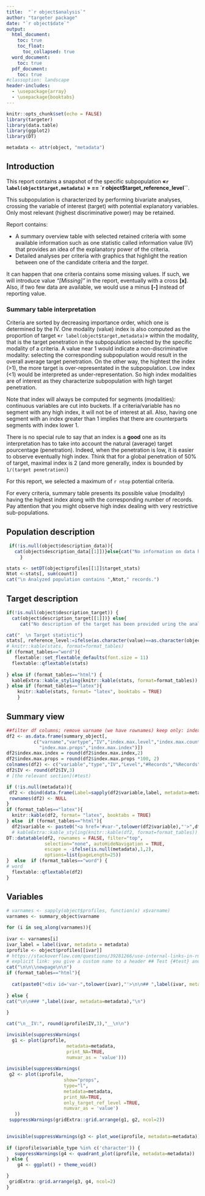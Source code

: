 ```yaml
---
title:  "`r object$analysis`"
author: "targeter package"
date: "`r object$date`"
output:
  html_document:
    toc: true
    toc_float:
      toc_collapsed: true
  word_document:
    toc: true
  pdf_document:
    toc: true
#classoption: landscape
header-includes:
  - \usepackage{array}
  - \usepackage{booktabs}
---
```




```r
knitr::opts_chunk$set(echo = FALSE)
library(targeter)
library(data.table)
library(ggplot2)
library(DT)
```

```r
metadata <- attr(object, "metadata")
```

\newpage

## Introduction

This report contains a snapshot of the specific subpopulation **«`r label(object$target,metadata)` » == `r object$target_reference_level``**. 

This subpopulation is characterized by  performing bivariate analyses, crossing the variable of interest (target) with  potential explanatory variables. Only most relevant (highest discriminative power) may be retained.

Report contains:

*   A summary overview table with selected retained criteria with some available information such as one statistic called information value (IV) that provides an idea of the explanatory power of the criteria.
*   Detailed analyses per criteria with graphics that highlight the reation between one of the candidate criteria and the _target_.

It can happen that one criteria contains some missing values. If such, we will introduce value *"[Missing]"* in the report, eventually with a cross **[x]**. Also, if two few data are available, we would use a minus **[-]** instead of reporting value. 

### Summary table interpretation

Criteria are sorted by decreasing importance order, which one is determined by the IV. 
One modality (value) index is also computed as the proportion of target «`r label(object$target,metadata)`» within the modality, that is the target penetration in the subpopulation selected by the specific modality of a criteria. A value near 1 would indicate a non-discriminative modality: selecting the corresponding subpopulation would result in the overall average target penetration. On the other way, the hightest the index (>1), the more target is over-representated in the subpopulation. Low index (<1) would be interpreted as under-representation. So high index modalities are of interest as they characterize subpopulation with high target penetration.

Note that index will always be computed for segments (modalities): continuous variables are cut into buckets. If a criteria/variable has no segment with any high index, it will not be of interest at all. Also, having one segment with an index  greater than 1 implies that there are counterparts segments with index lower 1.

There is no special rule to say that an index is a __good__ one as its interpretation has to take into account the natural (average) target pourcentage (penetration). Indeed, when the penetration is low, it is easier to observe eventually high index. Think that for a global penetration of 50% of target, maximal index is 2 (and more generally, index is bounded by `1/(target penetration)`)

For this report, we selected a maximum of  `r ntop` potential criteria.

For every criteria, summary table presents its possible value (modality) having the highest index along with the corresponding number of records. Pay attention that you might observe high index dealing with very restrictive sub-populations.


\newpage

## Population description

```r
 if(!is.null(object$description_data)){
   cat(object$description_data[[1]])}else{cat("No information on data have been provided during the analysis.")
     }

stats <- setDT(object$profiles[[1]]$target_stats)
Ntot <-stats[, sum(count)]
cat("\n Analyzed population contains ",Ntot," records.")
```

## Target description


```r

if(!is.null(object$description_target)) {
  cat(object$description_target[[1]])} else{
     cat("No description of the target has been provided uring the analysis")}

cat("  \n Target statistic")
stats[, reference_level:=ifelse(as.character(value)==as.character(object$target_reference_level), "*","")]
# knitr::kable(stats, format=format_tables)
if (format_tables=="word"){
   flextable::set_flextable_defaults(font.size = 11)
  flextable::qflextable(stats)
  
} else if (format_tables=="html") {
  kableExtra::kable_styling(knitr::kable(stats, format=format_tables))
} else if (format_tables=="latex"){
    knitr::kable(stats, format= "latex", booktabs = TRUE)
    }


```

\newpage

## Summary view


```r
##filter df columns; remove varname (we have rownames) keep only: index.max.index, index.max.level, index.max.count,
df2 <- as.data.frame(summary_object[,
          c("varname","vartype","IV","index.max.level","index.max.count",
            "index.max.props","index.max.index")])
df2$index.max.index = round(df2$index.max.index,2)
df2$index.max.props = round(df2$index.max.props *100, 2)
colnames(df2) <- c("variable","type","IV","Level","#Records","%Records","Index")
df2$IV <- round(df2$IV,3)
# [the relevant section](#test)

if (!is.null(metadata)){
 df2 <- cbind(data.frame(Label=sapply(df2$variable,label, metadata=metadata),stringsAsFactors = FALSE),df2)
 rownames(df2) <- NULL
}
if (format_tables=="latex"){
  knitr::kable(df2, format= "latex", booktabs = TRUE)
} else  if (format_tables=="html"){
  df2$variable <- paste0("<a href='#var-",tolower(df2$variable),"'>",df2$variable,"</a>")
  # kableExtra::kable_styling(knitr::kable(df2, format=format_tables))
DT::datatable(df2, rownames = FALSE, filter="top", 
              selection="none", autoHideNavigation = TRUE, 
              escape = -ifelse(is.null(metadata),1,2),
              options=list(pageLength=25))
}  else  if (format_tables=="word") {
# word 
  flextable::qflextable(df2)
}

```




## Variables

```r
# varnames <- sapply(object$profiles, function(x) x$varname)
varnames <- summary_object$varname

for (i in seq_along(varnames)){
  
ivar <- varnames[i]
ivar_label = label(ivar, metadata = metadata)
iprofile <- object$profiles[[ivar]]
# https://stackoverflow.com/questions/39281266/use-internal-links-in-rmarkdown-html-output
# explicit link: you give a custom name to a header ## Test {#test} and later refer to it with a link syntax: see [the relevant section](#test).
cat("\n\n\\newpage\n\n")
if (format_tables=="html"){
  
  cat(paste0("<div id='var-",tolower(ivar),"'>\n\n## ",label(ivar, metadata=metadata), ifelse(ivar_label!=ivar, paste0(" (",ivar,")"),""),"\n</div>"))
  
} else {
cat("\n\n### ",label(ivar, metadata=metadata),"\n")
  
}

cat("\n__IV:", round(iprofile$IV,3),"__\n\n")

invisible(suppressWarnings(
  g1 <- plot(iprofile, 
                      metadata=metadata,
                      print_NA=TRUE, 
                      numvar_as = 'value')))
 
invisible(suppressWarnings(
 g2 <- plot(iprofile, 
                     show="props", 
                     type="l",
                     metadata=metadata,
                     print_NA=TRUE,
                     only_target_ref_level =TRUE, 
                     numvar_as = 'value')
   )) 
 suppressWarnings(gridExtra::grid.arrange(g1, g2, ncol=2))

 
invisible(suppressWarnings(g3 <- plot_woe(iprofile, metadata=metadata)))
 
if (iprofile$variable_type %in% c('character')) {
   suppressWarnings(g4 <- quadrant_plot(iprofile, metadata=metadata))
} else {
    g4 <- ggplot() + theme_void()

}
 gridExtra::grid.arrange(g3, g4, ncol=2)
}
```

